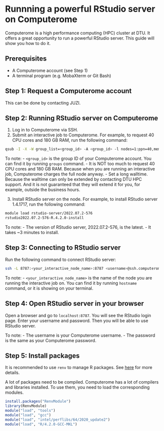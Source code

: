 # Runnning a powerful RStudio server on Computerome

Computerome is a high performance computing (HPC) cluster at DTU. It offers a great opportunity to run a powerful RStudio server. This guide will show you how to do it.

## Prerequisites
- A Computerome account (see Step 1)
- A terminal program (e.g. MobaXterm or Git Bash)

## Step 1: Request a Computerome account
This can be done by contacting JUZI.

## Step 2: Running RStudio server on Computerome
1. Log in to Computerome via SSH.
2. Submit an interactive job to Computerome. For example, to request 40 CPU cores and 180 GB RAM, run the following command:
```bash
qsub -I -X -W group_list=<group_id> -A <group_id> -l nodes=1:ppn=40,mem=180g,walltime=8:00:00
```
To note:
- `<group_id>` is the group ID of your Computerome account. You can find it by running `groups` command.
- It is NOT too much to request 40 CPU cores and 180 GB RAM. Because when you are running an interactive job, Computerome charges the full node anyway.
- Set a long walltime. Because the walltime can only be extended by contacting DTU HPC support. And it is not guaranteed that they will extend it for you, for example, outside the business hours.
  
3. Install RStudio server on the node. For example, to install RStudio server 1.4.1717, run the following command:
```bash
module load rstudio-server/2022.07.2-576
rstudio2022.07.2-576-R.4.2.0-install
```
To note:
- The version of RStudio server, 2022.07.2-576, is the latest.
- It takes ~3 minutes to install.
  
## Step 3: Connecting to RStudio server

Run the following command to connect RStudio server:
```bash
ssh -L 8787:<your_interactive_node_name>:8787 <username>@ssh.computerome.dk
```
To note:
- `<your_interactive_node_name>` is the name of the node you are running the interactive job on. You can find it by running `hostname` command, or it is showing on your terminal.

## Step 4: Open RStudio server in your browser
Open a browser and go to `localhost:8787`. You will see the RStudio login page. Enter your username and password. Then you will be able to use RStudio server.

To note:
- The username is your Computerome username.
- The password is the same as your Computerome password.

## Step 5: Install packages

It is recommended to use `renv` to manage R packages. See [here](renv.qmd) for more details.

A lot of packages need to be compiled. Computerome has a lot of compilers and libraries installed. To use them, you need to load the corresponding modules.

```r
install.packages("RenvModule")
library(RenvModule)
module("load", "tools")
module("load", "gcc")
module("load", "intel/perflibs/64/2020_update2")
module("load", "R/4.2.0-GCC-MKL")
```
